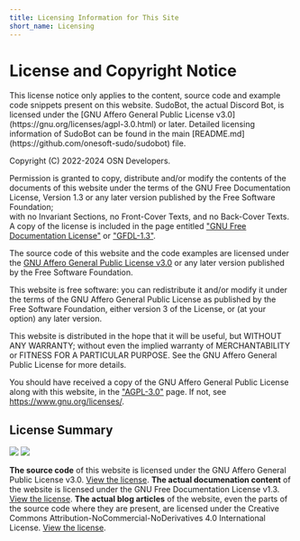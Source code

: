 ```yaml
---
title: Licensing Information for This Site
short_name: Licensing
---
```



# License and Copyright Notice

<Callout type="info">
    This license notice only applies to the content, source code and example
    code snippets present on this website. SudoBot, the actual Discord Bot, is
    licensed under the [GNU Affero General Public License
    v3.0](https://gnu.org/licenses/agpl-3.0.html) or later. Detailed licensing
    information of SudoBot can be found in the main
    [README.md](https://github.com/onesoft-sudo/sudobot) file.
</Callout>

Copyright (C) 2022-2024 OSN Developers.

Permission is granted to copy, distribute and/or modify the
contents of the documents of this website under the terms of
the GNU Free Documentation License, Version 1.3 or any later version
published by the Free Software Foundation;<br />
with no Invariant Sections, no Front-Cover Texts, and no Back-Cover Texts.
A copy of the license is included in the page entitled ["GNU
Free Documentation License"](./gfdl-1.3) or ["GFDL-1.3"](./gfdl-1.3).

The source code of this website and the code examples are licensed under
the [GNU Affero General Public License v3.0](./agpl-3.0) or any later version published
by the Free Software Foundation.

This website is free software: you can redistribute it and/or modify
it under the terms of the GNU Affero General Public License as
published by the Free Software Foundation, either version 3 of the
License, or (at your option) any later version.

This website is distributed in the hope that it will be useful,
but WITHOUT ANY WARRANTY; without even the implied warranty of
MERCHANTABILITY or FITNESS FOR A PARTICULAR PURPOSE. See the
GNU Affero General Public License for more details.

You should have received a copy of the GNU Affero General Public License
along with this website, in the ["AGPL-3.0"](./agpl-3.0) page.
If not, see https://www.gnu.org/licenses/.

## License Summary

<div className="flex items-center gap-3">
    <img src="https://www.gnu.org/graphics/agplv3-155x51.png" />
    <img src="https://www.gnu.org/graphics/gfdl-logo-small.png" />
</div>

**The source code** of this website is licensed under the GNU Affero General Public License v3.0. [View the license](/licensing/agpl-3.0).
**The actual documenation content** of the website is licensed under the GNU Free Documentation License v1.3. [View the license](/licensing/gfdl-1.3).
**The actual blog articles** of the website, even the parts of the source code where they are present, are licensed under the Creative Commons Attribution-NoCommercial-NoDerivatives 4.0 International License. [View the license](https://creativecommons.org/licenses/by-nc-nd/4.0/).
